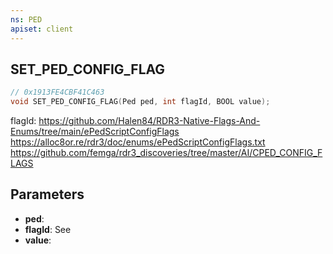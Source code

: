 ```yaml
---
ns: PED
apiset: client
---
```

## SET_PED_CONFIG_FLAG

```c
// 0x1913FE4CBF41C463
void SET_PED_CONFIG_FLAG(Ped ped, int flagId, BOOL value);
```

flagId: https://github.com/Halen84/RDR3-Native-Flags-And-Enums/tree/main/ePedScriptConfigFlags
https://alloc8or.re/rdr3/doc/enums/ePedScriptConfigFlags.txt
https://github.com/femga/rdr3_discoveries/tree/master/AI/CPED_CONFIG_FLAGS

## Parameters
* **ped**:
* **flagId**: See <EmbeddedEnum name="ePedScriptConfigFlags" />
* **value**:
